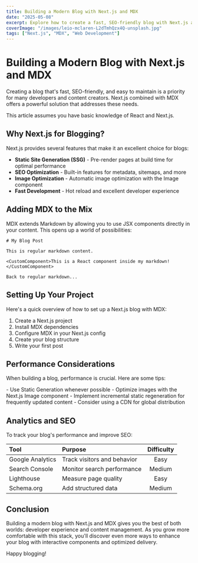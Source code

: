 ```yaml
---
title: Building a Modern Blog with Next.js and MDX
date: "2025-05-08"
excerpt: Explore how to create a fast, SEO-friendly blog with Next.js and MDX
coverImage: "/images/leio-mclaren-L2dTmhQzx4Q-unsplash.jpg"
tags: ["Next.js", "MDX", "Web Development"]
---
```


# Building a Modern Blog with Next.js and MDX

Creating a blog that's fast, SEO-friendly, and easy to maintain is a priority for many developers and content creators. Next.js combined with MDX offers a powerful solution that addresses these needs.

<Callout variant="note" title="Note">
  This article assumes you have basic knowledge of React and Next.js.
</Callout>

## Why Next.js for Blogging?

Next.js provides several features that make it an excellent choice for blogs:

- **Static Site Generation (SSG)** - Pre-render pages at build time for optimal performance
- **SEO Optimization** - Built-in features for metadata, sitemaps, and more
- **Image Optimization** - Automatic image optimization with the Image component
- **Fast Development** - Hot reload and excellent developer experience

## Adding MDX to the Mix

MDX extends Markdown by allowing you to use JSX components directly in your content. This opens up a world of possibilities:

```mdx
# My Blog Post

This is regular markdown content.

<CustomComponent>This is a React component inside my markdown!</CustomComponent>

Back to regular markdown...
```

## Setting Up Your Project

Here's a quick overview of how to set up a Next.js blog with MDX:

1. Create a Next.js project
2. Install MDX dependencies
3. Configure MDX in your Next.js config
4. Create your blog structure
5. Write your first post

## Performance Considerations

When building a blog, performance is crucial. Here are some tips:

<Callout variant="tip" title="Performance Tips">
  - Use Static Generation whenever possible - Optimize images with the Next.js
  Image component - Implement incremental static regeneration for frequently
  updated content - Consider using a CDN for global distribution
</Callout>

## Analytics and SEO

To track your blog's performance and improve SEO:

| Tool             | Purpose                     | Difficulty |
| :--------------- | :-------------------------- | :--------: |
| Google Analytics | Track visitors and behavior |    Easy    |
| Search Console   | Monitor search performance  |   Medium   |
| Lighthouse       | Measure page quality        |    Easy    |
| Schema.org       | Add structured data         |   Medium   |

## Conclusion

Building a modern blog with Next.js and MDX gives you the best of both worlds: developer experience and content management. As you grow more comfortable with this stack, you'll discover even more ways to enhance your blog with interactive components and optimized delivery.

Happy blogging!
